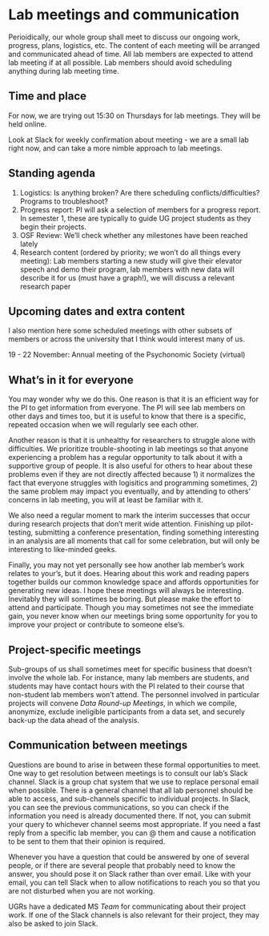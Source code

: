 # Lab meetings and communication

Perioidically, our whole group shall meet to discuss our ongoing work, progress, plans, logistics, etc. The content of each meeting will be arranged and communicated ahead of time. All lab members are expected to attend lab meeting if at all possible. Lab members should avoid scheduling anything during lab meeting time.

## Time and place

For now, we are trying out 15:30 on Thursdays for lab meetings. They will be held online.

Look at Slack for weekly confirmation about meeting - we are a small lab right now, and can take a more nimble approach to lab meetings.

## Standing agenda

1. Logistics: Is anything broken? Are there scheduling conflicts/difficulties? Programs to troubleshoot?
2. Progress report: PI will ask a selection of members for a progress report. In semester 1, these are typically to guide UG project students as they begin their projects.
3. OSF Review: We'll check whether any milestones have been reached lately
4. Research content (ordered by priority; we won't do all things every meeting): Lab members starting a new study will give their elevator speech and demo their program, lab members with new data will describe it for us (must have a graph!), we will discuss a relevant research paper

## Upcoming dates and extra content

I also mention here some scheduled meetings with other subsets of members or across the university that I think would interest many of us.

19 - 22 November: Annual meeting of the Psychonomic Society (virtual)


## What's in it for everyone

You may wonder why we do this. One reason is that it is an efficient way for the PI to get information from everyone. The PI will see lab members on other days and times too, but it is useful to know that there is a specific, repeated occasion when we will regularly see each other. 

Another reason is that it is unhealthy for researchers to struggle alone with difficulties. We prioritize trouble-shooting in lab meetings so that anyone experiencing a problem has a regular opportunity to talk about it with a supportive group of people. It is also useful for others to hear about these problems even if they are not directly affected because 1) it normalizes the fact that everyone struggles with logisitics and programming sometimes, 2) the same problem may impact you eventually, and by attending to others' concerns in lab meeting, you will at least be familiar with it. 

We also need a regular moment to mark the interim successes that occur during research projects that don't merit wide attention. Finishing up pilot-testing, submitting a conference presentation, finding something interesting in an analysis are all moments that call for some celebration, but will only be interesting to like-minded geeks. 

Finally, you may not yet personally see how another lab member's work relates to your's, but it does. Hearing about this work and reading papers together builds our common knowledge space and affords opportunities for generating new ideas. I hope these meetings will always be interesting. Inevitably they will sometimes be boring. But please make the effort to attend and participate. Though you may sometimes not see the immediate gain, you never know when our meetings bring some opportunity for you to improve your project or contribute to someone else's.

## Project-specific meetings

Sub-groups of us shall sometimes meet for specific business that doesn't involve the whole lab. For instance, many lab members are students, and students may have contact hours with the PI related to their course that non-student lab members won't attend. The personnel involved in particular projects will convene *Data Round-up Meetings*, in which we compile, anonymize, exclude ineligible participants from a data set, and securely back-up the data ahead of the analysis.  

## Communication between meetings

Questions are bound to arise in between these formal opportunities to meet. One way to get resolution between meetings is to consult our lab's Slack channel. Slack is a group chat system that we use to replace personal email when possible. There is a general channel that all lab personnel should be able to access, and sub-channels specific to individual projects. In Slack, you can see the previous communications, so you can check if the information you need is already documented there. If not, you can submit your query to whichever channel seems most appropriate. If you need a fast reply from a specific lab member, you can @ them and cause a notification to be sent to them that their opinion is required.

Whenever you have a question that could be answered by one of several people, or if there are several people that probably need to know the answer, you should pose it on Slack rather than over email. Like with your email, you can tell Slack when to allow notifications to reach you so that you are not disturbed when you are not working.

UGRs have a dedicated MS *Team* for communicating about their project work. If one of the Slack channels is also relevant for their project, they may also be asked to join Slack.

